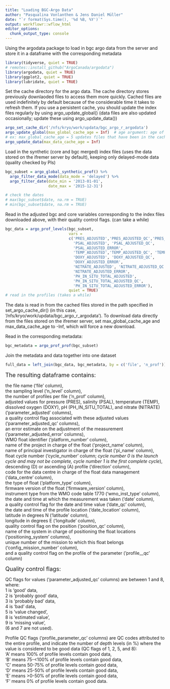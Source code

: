 ```yaml
---
title: "Loading BGC-Argo Data"
author: "Pasqualina Vonlanthen & Jens Daniel Müller"
date: "`r format(Sys.time(), '%d %B, %Y')`"
output: workflowr::wflow_html
editor_options:
  chunk_output_type: console
---
```


Using the argodata package to load in bgc argo data from the server and store it in a dataframe with the corresponding metadata 

```r

library(tidyverse, quiet = TRUE)
# remotes::install_github("ArgoCanada/argodata")
library(argodata, quiet = TRUE)
library(ggplot2, quiet = TRUE)
library(lubridate, quiet = TRUE)

```

Set the cache directory for the argo data. 
The cache directory stores previously downlaoded files to access them more quickly. Cached files are used indefinitely by default because of the considerable time it takes to refresh them. 
If you use a persistent cache, you should update the index files regularly by using argo_update_global() (data files are also updated occasionally; update these using argo_update_data())

```r
argo_set_cache_dir('/nfs/kryo/work/updata/bgc_argo_r_argodata')
argo_update_global(max_global_cache_age = Inf)  # age argument: age of the cached files to update in hours (Inf means always use the cached file, and -Inf means always download from the server) 
# ex: max_global_cache_age = 5 updates files that have been in the cache for more than 5 hours, max_global_cache_age = 0.5 updates files that have been in the cache for more than 30 minutes, etc.
argo_update_data(max_data_cache_age = Inf)

```

Load in the synthetic (core and bgc merged) index files (uses the data stored on the ifremer server by default), keeping only delayed-mode data (quality checked by PIs)

```r
bgc_subset = argo_global_synthetic_prof() %>%
  argo_filter_data_mode(data_mode = 'delayed') %>%
  argo_filter_date(date_min = '2013-01-01',
                   date_max = '2015-12-31')

# check the dates 
# max(bgc_subset$date, na.rm = TRUE)
# min(bgc_subset$date, na.rm = TRUE)
```

Read in the adjusted bgc and core variables corresponding to the index files downloaded above, with their quality control flags. 
(can take a while)

```r
bgc_data = argo_prof_levels(bgc_subset, 
                            vars = 
                            c('PRES_ADJUSTED','PRES_ADJUSTED_QC','PRES_ADJUSTED_ERROR',
                              'PSAL_ADJUSTED', 'PSAL_ADJUSTED_QC',
                              'PSAL_ADJUSTED_ERROR',
                              'TEMP_ADJUSTED','TEMP_ADJUSTED_QC', 'TEMP_ADJUSTED_ERROR',
                              'DOXY_ADJUSTED', 'DOXY_ADJUSTED_QC',
                              'DOXY_ADJUSTED_ERROR',
                              'NITRATE_ADJUSTED', 'NITRATE_ADJUSTED_QC', 
                              'NITRATE_ADJUSTED_ERROR',
                              'PH_IN_SITU_TOTAL_ADJUSTED',
                              'PH_IN_SITU_TOTAL_ADJUSTED_QC',
                              'PH_IN_SITU_TOTAL_ADJUSTED_ERROR'), 
                            quiet = TRUE) 
# read in the profiles (takes a while)
```

The data is read in from the cached files stored in the path specified in set_argo_cache_dir() (in this case, '/nfs/kryo/work/updata/bgc_argo_r_argodata'). To download data directly from the files stored on the ifremer server, set max_global_cache_age and max_data_cache_age to -Inf, which will force a new download.

Read in the corresponding metadata:
```r

bgc_metadata = argo_prof_prof(bgc_subset) 

```

Join the metadata and data together into one dataset 

```r

full_data = left_join(bgc_data, bgc_metadata, by = c('file', 'n_prof'))

```

<font size = "4"> The resulting dataframe contains:</font>  

the file name ('file' column),     
the sampling level ('n_level' column),    
the number of profiles per file ('n_prof' column),    
adjusted values for pressure (PRES), salinity (PSAL), temperature (TEMP), dissolved oxygen (DOXY), pH (PH_IN_SITU_TOTAL), and nitrate (NITRATE) ('parameter_adjusted' columns),    
a quality control flag associated with these adjusted values ('parameter_adjusted_qc' columns),       
an error estimate on the adjustment of the measurement ('parameter_adjusted_error' columns),   
WMO float identifier ('platform_number' column),      
name of the project in charge of the float ('project_name' column),      
name of principal investigator in charge of the float ('pi_name' column),     
float cycle number ('cycle_number' column; _cycle number 0 is the launch cycle and may not be complete, cycle number 1 is the first complete cycle_),      
descending (D) or ascending (A) profile ('direction' column),       
code for the data centre in charge of the float data management ('data_centre' column),     
the type of float ('platform_type' column),     
firmware version of the float ('firmware_version' column),    
instrument type from the WMO code table 1770 ('wmo_inst_type' column),    
the date and time at which the measurement was taken ('date' column),    
a quality control flag for the date and time value ('date_qc' column),    
the date and time of the profile location ('date_location' column),     
latitude in degrees N ('latitude' column),   
longitude in degrees E ('longitude' column),   
quality control flag on the position ('position_qc' column),   
name of the system in charge of positioning the float locations ('positioning_system' columns),   
unique number of the mission to which this float belongs ('config_mission_number' column),   
and a quality control flag on the profile of the parameter ('profile_<param>_qc' column)

<font size = "4"> Quality control flags:</font>

QC flags for values ('parameter_adjusted_qc' columns) are between 1 and 8, where:     
1 is 'good' data,   
2 is 'probably good' data,   
3 is 'probably bad' data,   
4 is 'bad' data,    
5 is 'value changed',   
8 is 'estimated value',   
9 is 'missing value',   
(6 and 7 are not used). 

Profile QC flags ('profile_parameter_qc' columns) are QC codes attributed to the entire profile, and indicate the number of depth levels (in %) where the value is considered to be good data (QC flags of 1, 2, 5, and 8):      
'A' means 100% of profile levels contain good data,   
'B' means 75-<100% of profile levels contain good data,   
'C' means 50-75% of profile levels contain good data,    
'D' means 25-50% of profile levels contain good data,    
'E' means >0-50% of profile levels contain good data,    
'F' means 0% of profile levels contain good data. 
